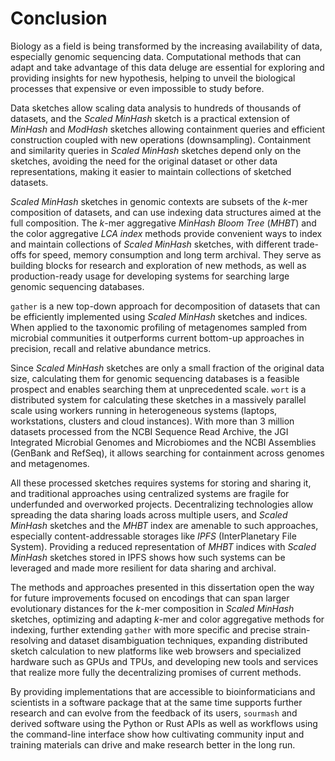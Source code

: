 # Conclusion {-}

Biology as a field is being transformed by the increasing availability of data,
especially genomic sequencing data.
Computational methods that can adapt and take advantage of this data deluge are essential
for exploring and providing insights for new hypothesis,
helping to unveil the biological processes that expensive or even impossible to study before.

<!-- scaled -->
Data sketches allow scaling data analysis to hundreds of thousands of datasets,
and the _Scaled MinHash_ sketch is a practical extension of _MinHash_ and
_ModHash_ sketches allowing containment queries and efficient construction
coupled with new operations (downsampling).
Containment and similarity queries in _Scaled MinHash_ sketches depend only on the sketches,
avoiding the need for the original dataset or other data representations,
making it easier to maintain collections of sketched datasets.

<!-- indices -->
_Scaled MinHash_ sketches in genomic contexts are subsets of the $k$-mer composition of datasets,
and can use indexing data structures aimed at the full composition.
The $k$-mer aggregative _MinHash Bloom Tree_ (_MHBT_) and the color aggregative _LCA index_ methods
provide convenient ways to index and maintain collections of _Scaled MinHash_ sketches,
with different trade-offs for speed, memory consumption and long term archival.
They serve as building blocks for research and exploration of new methods,
as well as production-ready usage for developing systems for searching large
genomic sequencing databases.

<!--gather-->
`gather` is a new top-down approach for decomposition of datasets that can be
efficiently implemented using _Scaled MinHash_ sketches and indices.
When applied to the taxonomic profiling of metagenomes sampled from microbial communities
it outperforms current bottom-up approaches in precision,
recall and relative abundance metrics.

<!--wort and search-->
Since _Scaled MinHash_ sketches are only a small fraction of the original data size,
calculating them for genomic sequencing databases is a feasible prospect and
enables searching them at unprecedented scale.
`wort` is a distributed system for calculating these sketches in a massively parallel scale
using workers running in heterogeneous systems (laptops, workstations, clusters and cloud instances).
With more than 3 million datasets processed from the NCBI Sequence Read Archive,
the JGI Integrated Microbial Genomes and Microbiomes and the NCBI Assemblies
(GenBank and RefSeq),
it allows searching for containment across genomes and metagenomes.

<!--decentralizing-->
All these processed sketches requires systems for storing and sharing it,
and traditional approaches using centralized systems are fragile for underfunded
and overworked projects.
Decentralizing technologies allow spreading the data sharing loads across multiple users,
and _Scaled MinHash_ sketches and the _MHBT_ index are amenable to such approaches,
especially content-addressable storages like _IPFS_ (InterPlanetary File System).
Providing a reduced representation of _MHBT_ indices with _Scaled MinHash_ sketches stored in IPFS
shows how such systems can be leveraged and made more resilient for data sharing
and archival.

<!-- the future -->
The methods and approaches presented in this dissertation open the way for future improvements
focused on encodings that can span larger evolutionary distances for the $k$-mer composition in _Scaled MinHash_ sketches,
optimizing and adapting $k$-mer and color aggregative methods for indexing,
further extending `gather` with more specific and precise strain-resolving and dataset disambiguation techniques,
expanding distributed sketch calculation to new platforms like web browsers and specialized hardware such as GPUs and TPUs,
and developing new tools and services that realize more fully the decentralizing promises of current methods.

By providing implementations that are accessible to bioinformaticians and scientists
in a software package that at the same time supports further research and can evolve from the feedback of its users,
`sourmash` and derived software using the Python or Rust APIs as well as
workflows using the command-line interface show how cultivating community input
and training materials can drive and make research better in the long run.
